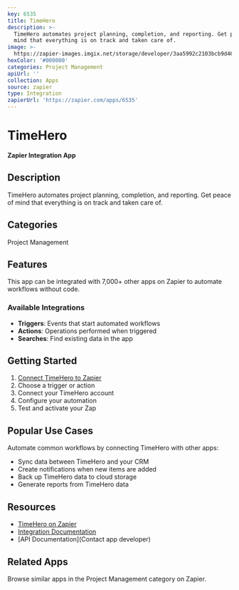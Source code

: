 ```yaml
---
key: 6535
title: TimeHero
description: >-
  TimeHero automates project planning, completion, and reporting. Get peace of
  mind that everything is on track and taken care of.
image: >-
  https://zapier-images.imgix.net/storage/developer/3aa5992c2103bcb9d465054eb5e8300a_3.png?auto=format%2Ccompress&ixlib=python-3.0.0&q=50
hexColor: '#000000'
categories: Project Management
apiUrl: ''
collection: Apps
source: zapier
type: Integration
zapierUrl: 'https://zapier.com/apps/6535'
---
```

# TimeHero

**Zapier Integration App**

## Description

TimeHero automates project planning, completion, and reporting. Get peace of mind that everything is on track and taken care of.

## Categories

Project Management

## Features

This app can be integrated with 7,000+ other apps on Zapier to automate workflows without code.

### Available Integrations

- **Triggers**: Events that start automated workflows
- **Actions**: Operations performed when triggered
- **Searches**: Find existing data in the app

## Getting Started

1. [Connect TimeHero to Zapier](https://zapier.com/apps/6535)
2. Choose a trigger or action
3. Connect your TimeHero account
4. Configure your automation
5. Test and activate your Zap

## Popular Use Cases

Automate common workflows by connecting TimeHero with other apps:

- Sync data between TimeHero and your CRM
- Create notifications when new items are added
- Back up TimeHero data to cloud storage
- Generate reports from TimeHero data

## Resources

- [TimeHero on Zapier](https://zapier.com/apps/6535)
- [Integration Documentation](https://zapier.com/apps/6535/integrations)
- [API Documentation](Contact app developer)

## Related Apps

Browse similar apps in the Project Management category on Zapier.
